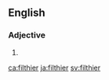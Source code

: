 ==English==

===Adjective===
{{head|en}}

# {{en-comparative of|filthy}}

[[ca:filthier]]
[[ja:filthier]]
[[sv:filthier]]